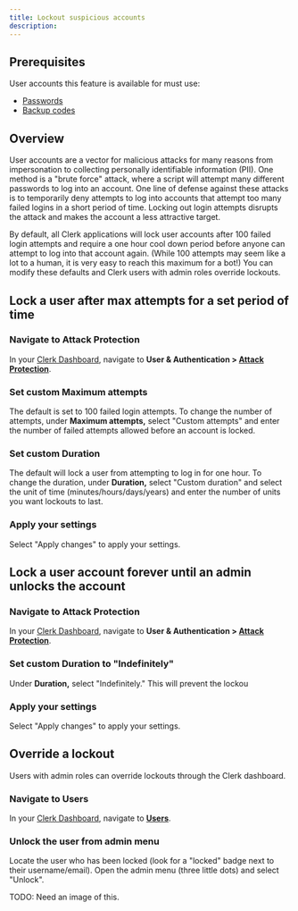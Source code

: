 ```yaml
---
title: Lockout suspicious accounts
description: 
---
```


## Prerequisites

User accounts this feature is available for must use: 

- [Passwords](https://dashboard.clerk.com/last-active?path=user-authentication/email-phone-username)
- [Backup codes](https://dashboard.clerk.com/last-active?path=user-authentication/multi-factor)

## Overview

User accounts are a vector for malicious attacks for many reasons from impersonation to collecting personally identifiable information (PII). One method is a "brute force" attack, where a script will attempt many different passwords to log into an account. One line of defense against these attacks is to temporarily deny attempts to log into accounts that attempt too many failed logins in a short period of time. Locking out login attempts disrupts the attack and makes the account a less attractive target.

By default, all Clerk applications will lock user accounts after 100 failed login attempts and require a one hour cool down period before anyone can attempt to log into that account again. (While 100 attempts may seem like a lot to a human, it is very easy to reach this maximum for a bot!) You can modify these defaults and Clerk users with admin roles override lockouts.

## Lock a user after max attempts for a set period of time

<Steps>

### Navigate to Attack Protection

In your [Clerk Dashboard](https://dashboard.clerk.com/), navigate to **User & Authentication > [Attack Protection](https://dashboard.clerk.com/last-active?path=user-authentication/attack-protection)**.

### Set custom Maximum attempts

The default is set to 100 failed login attempts. To change the number of attempts, under **Maximum attempts,** select "Custom attempts" and enter the number of failed attempts allowed before an account is locked.

### Set custom Duration

The default will lock a user from attempting to log in for one hour. To change the duration, under **Duration,** select "Custom duration" and select the unit of time (minutes/hours/days/years) and enter the number of units you want lockouts to last.

### Apply your settings

Select "Apply changes" to apply your settings.

</Steps>

<Images
width={1512}
height={914}
src="/docs/images/authentication/userlock_custom-attempts-and-duration.png"
alt=" "
/>

## Lock a user account forever until an admin unlocks the account

<Steps>

### Navigate to Attack Protection

In your [Clerk Dashboard](https://dashboard.clerk.com/), navigate to **User & Authentication > [Attack Protection](https://dashboard.clerk.com/last-active?path=user-authentication/attack-protection)**.

### Set custom Duration to "Indefinitely"

Under **Duration,** select "Indefinitely." This will prevent the lockou

### Apply your settings

Select "Apply changes" to apply your settings.

</Steps>

<Images
width={1512}
height={914}
src="/docs/images/authentication/userlock_indefinite.png"
alt=" "
/>


## Override a lockout

Users with admin roles can override lockouts through the Clerk dashboard.

<Steps>

### Navigate to Users

In your [Clerk Dashboard](https://dashboard.clerk.com/), navigate to **[Users](https://dashboard.clerk.com/last-active?path=users)**.

### Unlock the user from admin menu

Locate the user who has been locked (look for a "locked" badge next to their username/email). Open the admin menu (three little dots) and select "Unlock".

</Steps>

TODO: Need an image of this.